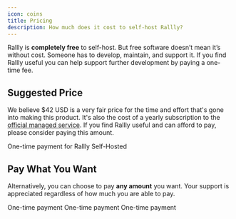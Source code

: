 ```yaml
---
icon: coins
title: Pricing
description: How much does it cost to self-host Rallly?
---
```


Rallly is **completely free** to self-host.
But free software doesn’t mean it’s without cost.
Someone has to develop, maintain, and support it.
If you find Rallly useful you can help support further development by paying a one-time fee.

## Suggested Price

We believe $42 USD is a very fair price for the time and effort that's gone into making this product.
It's also the cost of a yearly subscription to the [official managed service](https://rallly.co).
If you find Rallly useful and can afford to pay, please consider paying this amount.

<CardGroup cols={1}>
  <Card
    title="Pay $42 USD"
    icon="cart-shopping"
    href="https://buy.stripe.com/9AQ0411zW9BZ5nqaEK"
  >
    One-time payment for Rallly Self-Hosted
  </Card>
</CardGroup>

## Pay What You Want

Alternatively, you can choose to pay **any amount** you want. Your support is appreciated regardless of how much you are able to pay.

<CardGroup cols={3}>
  <Card
    icon="dollar-sign"
    title="Pay in USD"
    href="https://buy.stripe.com/5kAdURdiEeWj5nqeV4"
  >
    One-time payment
  </Card>
  <Card
    icon="euro-sign"
    title="Pay in EUR"
    href="https://buy.stripe.com/aEU2c92E0aG33fi7sA"
  >
    One-time payment
  </Card>
  <Card
    icon="sterling-sign"
    title="Pay in GBP"
    href="https://buy.stripe.com/fZeeYV2E0bK7g246ox"
  >
    One-time payment
  </Card>

</CardGroup>
